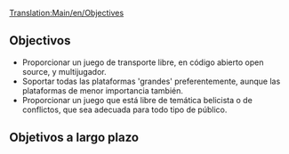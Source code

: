 [[Translation:Main/en/Objectives]]
==Objectivos==
* Proporcionar un juego de transporte libre, en código abierto open source, y multijugador.
* Soportar todas las plataformas 'grandes' preferentemente, aunque las plataformas de menor importancia también.
* Proporcionar un juego que está libre de temática belicista o de conflictos, que sea adecuada para todo tipo de público.

==Objetivos a largo plazo==

{{es/Esbozo}}